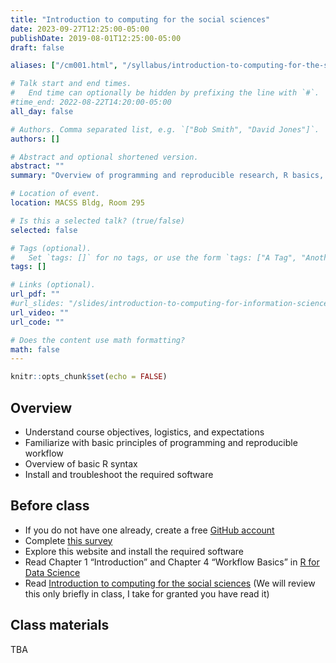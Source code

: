 ```yaml
---
title: "Introduction to computing for the social sciences"
date: 2023-09-27T12:25:00-05:00
publishDate: 2019-08-01T12:25:00-05:00
draft: false

aliases: ["/cm001.html", "/syllabus/introduction-to-computing-for-the-social-sciences/"]

# Talk start and end times.
#   End time can optionally be hidden by prefixing the line with `#`.
#time_end: 2022-08-22T14:20:00-05:00
all_day: false

# Authors. Comma separated list, e.g. `["Bob Smith", "David Jones"]`.
authors: []

# Abstract and optional shortened version.
abstract: ""
summary: "Overview of programming and reproducible research, R basics, and course logistics."

# Location of event.
location: MACSS Bldg, Room 295

# Is this a selected talk? (true/false)
selected: false

# Tags (optional).
#   Set `tags: []` for no tags, or use the form `tags: ["A Tag", "Another Tag"]` for one or more tags.
tags: []

# Links (optional).
url_pdf: ""
#url_slides: "/slides/introduction-to-computing-for-information-science/"
url_video: ""
url_code: ""

# Does the content use math formatting?
math: false
---
```


```r
knitr::opts_chunk$set(echo = FALSE)
```

## Overview

* Understand course objectives, logistics, and expectations
* Familiarize with basic principles of programming and reproducible workflow
* Overview of basic R syntax
* Install and troubleshoot the required software


## Before class

* If you do not have one already, create a free [GitHub account](https://happygitwithr.com/github-acct) 
* Complete [this survey](https://forms.gle/4avJpvcPseP1NQpB8)
* Explore this website and install the required software
* Read Chapter 1 "Introduction" and Chapter 4 "Workflow Basics" in [R for Data Science](http://r4ds.had.co.nz/)
* Read [Introduction to computing for the social sciences](/notes/intro-to-course/) (We will review this only briefly in class, I take for granted you have read it)


## Class materials

TBA

<!--
* Run the code below in your console to download today’s materials: `usethis::use_course("css-materials/intro-r")`[^local]

[^local]: If you are using R from your local machine: first install the library by typing in your console `install.packages("usethis")`; then load it with `library(usethis)`; finally run the code


## Additional resources

* Practice your R skills with [DataCamp free Introduction to R course](https://www.datacamp.com/courses/free-introduction-to-r) 
* Read [Good Enough Practices in Scientific Computing](http://journals.plos.org/ploscompbiol/article?id=10.1371/journal.pcbi.1005510)

-->

